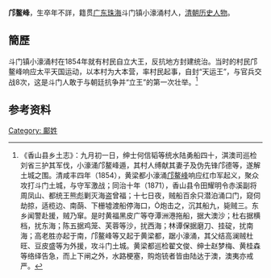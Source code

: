'''邝鳌峰'''，生卒年不詳，籍贯[[广东|广东]][[珠海|珠海]]斗门镇小濠涌村人，[[清朝|清朝]][[历史|历史]][[人物|人物]]。

== 簡歷 ==
斗门镇小濠涌村在1854年就有村民自立大王，反抗地方封建统治。当时的村民邝鳌峰响应太平天国运动，以本村为大本营，率村民起事，自封“天运王”，与官兵交战8次，这是斗门人敢于与朝廷抗争并“立王”的第一次壮举。<ref>《香山县乡土志》：九月初一日，绅士何信韬等统水陆勇船四十，淇澳司巡检刘省三护其军伐，小濠涌邝鳌峰遁，其村人缚献其妻子及伪先锋邝德等，遂解土城之围。清咸丰四年（1854），黄梁都小濠涌[[邝鳌峰|邝鳌峰]]响应红巾军起义，聚众攻打斗门土城，与守军激战；同治十年（1871），香山县令田耀明令赤溪副将周凤山、都统王熊彪剿灭海盗曾福；十七日夜，贼船百余只潜泊涌口门，窥伺劫掠，适榄边、南蓢、下栅墟渡船停海口，炮击之，沉其船九，毙贼三。东乡闻警赴援，贼乃窜。是时黄福黑皮广等夺潭洲港拖船，据大澳沙；杜右据横档，扰东海；陈五据鸡笼、芙蓉等沙，扰西海；林谭保据磨刀、挂碇，扰南海；高老胜亦起于南，邝鳌峰等又起于黄梁都，踞小濠涌，其父结高澜贼杜旺、豆皮盛等为外援，攻斗门土城。黄梁都巡检翟文俊、绅士赵梦梅、黄桂森等络绎告急，而上下闸之外，水路梗塞，购炮铳者皆由陆达于澳，澳夷亦戒严。</ref>

==参考资料==
{{reflist}}

{{清朝人物小作品}}

[[Category:_鄺姓|Category: 鄺姓]]